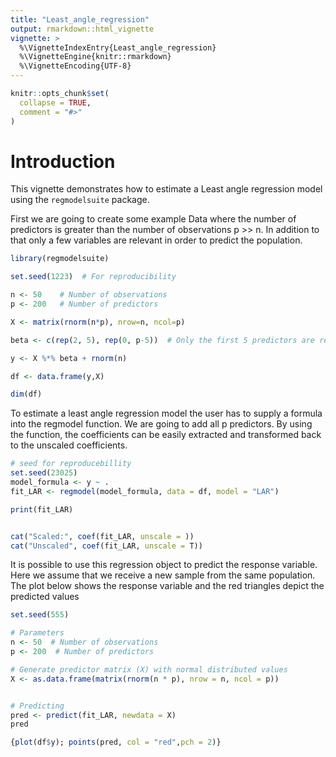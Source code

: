 ```yaml
---
title: "Least_angle_regression"
output: rmarkdown::html_vignette
vignette: >
  %\VignetteIndexEntry{Least_angle_regression}
  %\VignetteEngine{knitr::rmarkdown}
  %\VignetteEncoding{UTF-8}
---
```


```r
knitr::opts_chunk$set(
  collapse = TRUE,
  comment = "#>"
)
```

# Introduction

This vignette demonstrates how to estimate a Least angle regression model 
using the `regmodelsuite` package. 

First we are going to create some example Data where the number of predictors
is greater than the number of observations p >> n.
In addition to that only a few variables are relevant in order to predict the
population.

```r
library(regmodelsuite)

set.seed(1223)  # For reproducibility

n <- 50    # Number of observations
p <- 200   # Number of predictors

X <- matrix(rnorm(n*p), nrow=n, ncol=p)

beta <- c(rep(2, 5), rep(0, p-5))  # Only the first 5 predictors are relevant

y <- X %*% beta + rnorm(n)

df <- data.frame(y,X)

dim(df)
```


To estimate a least angle regression model the user has to supply a formula into
the regmodel function. We are going to add all p predictors.
By using the \code{coef} function, the coefficients can be easily extracted and
transformed back to the unscaled coefficients.

```r
# seed for reproducebillity
set.seed(23025)
model_formula <- y ~ .
fit_LAR <- regmodel(model_formula, data = df, model = "LAR")

print(fit_LAR)


cat("Scaled:", coef(fit_LAR, unscale = ))
cat("Unscaled", coef(fit_LAR, unscale = T))


```
It is possible to use this regression object to predict the response variable.
Here we assume that we receive a new sample from the same population.
The plot below shows the response variable \code{y} and the red triangles depict the
predicted values
```r
set.seed(555)

# Parameters
n <- 50  # Number of observations
p <- 200  # Number of predictors

# Generate predictor matrix (X) with normal distributed values
X <- as.data.frame(matrix(rnorm(n * p), nrow = n, ncol = p))


# Predicting
pred <- predict(fit_LAR, newdata = X)
pred

{plot(df$y); points(pred, col = "red",pch = 2)}
```

